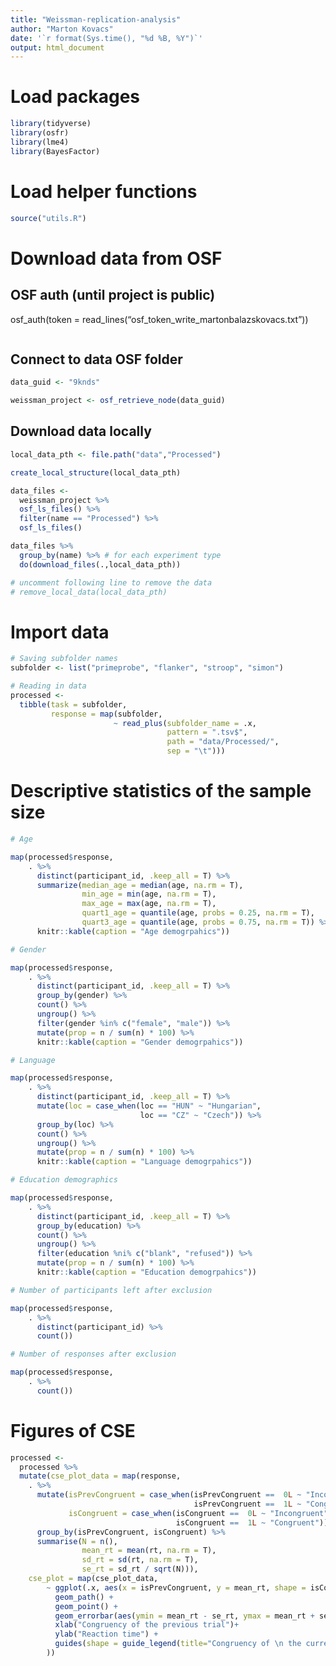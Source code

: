 ```yaml
---
title: "Weissman-replication-analysis"
author: "Marton Kovacs"
date: '`r format(Sys.time(), "%d %B, %Y")`'
output: html_document
---
```


# Load packages

```r
library(tidyverse)
library(osfr)
library(lme4)
library(BayesFactor)
```

# Load helper functions

```r
source("utils.R")
```

# Download data from OSF
## OSF auth (until project is public)
osf_auth(token = read_lines("osf_token_write_martonbalazskovacs.txt"))
```r
```

## Connect to data OSF folder
```r
data_guid <- "9knds"

weissman_project <- osf_retrieve_node(data_guid)
```

## Download data locally

```r
local_data_pth <- file.path("data","Processed")

create_local_structure(local_data_pth)

data_files <- 
  weissman_project %>% 
  osf_ls_files() %>% 
  filter(name == "Processed") %>% 
  osf_ls_files() 

data_files %>% 
  group_by(name) %>% # for each experiment type
  do(download_files(.,local_data_pth))

# uncomment following line to remove the data   
# remove_local_data(local_data_pth)
```

# Import data

```r
# Saving subfolder names
subfolder <- list("primeprobe", "flanker", "stroop", "simon")

# Reading in data
processed <-
  tibble(task = subfolder,
         response = map(subfolder,
                       ~ read_plus(subfolder_name = .x,
                                   pattern = ".tsv$",
                                   path = "data/Processed/",
                                   sep = "\t")))
```

# Descriptive statistics of the sample size

```r
# Age

map(processed$response,
    . %>% 
      distinct(participant_id, .keep_all = T) %>% 
      summarize(median_age = median(age, na.rm = T),
                min_age = min(age, na.rm = T),
                max_age = max(age, na.rm = T),
                quart1_age = quantile(age, probs = 0.25, na.rm = T),
                quart3_age = quantile(age, probs = 0.75, na.rm = T)) %>% 
      knitr::kable(caption = "Age demogrpahics"))

# Gender

map(processed$response,
    . %>% 
      distinct(participant_id, .keep_all = T) %>% 
      group_by(gender) %>% 
      count() %>% 
      ungroup() %>% 
      filter(gender %in% c("female", "male")) %>% 
      mutate(prop = n / sum(n) * 100) %>% 
      knitr::kable(caption = "Gender demogrpahics"))

# Language

map(processed$response,
    . %>% 
      distinct(participant_id, .keep_all = T) %>% 
      mutate(loc = case_when(loc == "HUN" ~ "Hungarian",
                             loc == "CZ" ~ "Czech")) %>% 
      group_by(loc) %>% 
      count() %>% 
      ungroup() %>% 
      mutate(prop = n / sum(n) * 100) %>% 
      knitr::kable(caption = "Language demogrpahics"))

# Education demographics

map(processed$response,
    . %>% 
      distinct(participant_id, .keep_all = T) %>% 
      group_by(education) %>% 
      count() %>% 
      ungroup() %>% 
      filter(education %ni% c("blank", "refused")) %>% 
      mutate(prop = n / sum(n) * 100) %>% 
      knitr::kable(caption = "Education demogrpahics"))

# Number of participants left after exclusion

map(processed$response,
    . %>% 
      distinct(participant_id) %>% 
      count())

# Number of responses after exclusion

map(processed$response,
    . %>% 
      count())
```

# Figures of CSE

```r
processed <-
  processed %>% 
  mutate(cse_plot_data = map(response,
    . %>% 
      mutate(isPrevCongruent = case_when(isPrevCongruent ==  0L ~ "Incongruent",
                                         isPrevCongruent ==  1L ~ "Congruent"),
             isCongruent = case_when(isCongruent ==  0L ~ "Incongruent",
                                     isCongruent ==  1L ~ "Congruent")) %>% 
      group_by(isPrevCongruent, isCongruent) %>% 
      summarise(N = n(),
                mean_rt = mean(rt, na.rm = T),
                sd_rt = sd(rt, na.rm = T),
                se_rt = sd_rt / sqrt(N))),
    cse_plot = map(cse_plot_data,
        ~ ggplot(.x, aes(x = isPrevCongruent, y = mean_rt, shape = isCongruent, group = isCongruent)) +
          geom_path() +
          geom_point() +
          geom_errorbar(aes(ymin = mean_rt - se_rt, ymax = mean_rt + se_rt), width=.1) +
          xlab("Congruency of the previous trial")+
          ylab("Reaction time") +
          guides(shape = guide_legend(title="Congruency of \n the current trial"))
        ))
```

